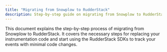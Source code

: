 ```yaml
---
title: "Migrating from Snowplow to RudderStack"
description: Step-by-step guide on migrating from Snowplow to RudderStack.
---
```


This document explains the step-by-step process of migrating from Snowplow to RudderStack. It covers the necessary steps for replacing your instrumentation code and start using the RudderStack SDKs to track your events with minimal code changes.